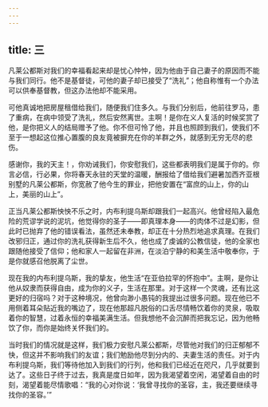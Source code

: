 ```yaml
---
---
---
```

title: 三
---

凡莱公都斯对我们的幸福看起来却是忧心忡忡，因为他由于自己妻子的原因而不能与我们同行。他不是基督徒，可他的妻子却已接受了“洗礼”；他自称惟有一个办法可以供奉基督教，但这办法他却不能采用。

可他真诚地把房屋租借给我们，随便我们住多久。与我们分别后，他前往罗马，患了重病，在病中领受了洗礼，然后安然离世。主啊！是你在义人复活的时候奖赏了他，是你把义人的结局赠予了他。你不但可怜了他，并且也照顾到我们，使我们不至于一想起这位推心置腹的良友竟被摒充在你的羊群之外，就感到无穷无尽的悲伤。

感谢你，我的天主！，你劝诫我们，你安慰我们，这些都表明我们是属于你的。你言必信，行必果，你将春天永驻的天堂的温暖，酬报给了借给我们避暑加西齐亚根别墅的凡莱公都斯，你宽赦了他今生的罪业，把他安置在“富庶的山上，你的山上，美丽的山上”。

正当凡莱公都斯怏怏不乐之时，内布利提乌斯却跟我们一起高兴。他曾经陷入最危险的荒谬学说的泥坑，他觉得你的圣子——即真理本身——的肉体不过是幻影，但此时已抛弃了他的错误看法，虽然还未奉教，却正在十分热烈地追求真理。在我们改邪归正，通过你的洗礼获得新生后不久，他也成了虔诚的公教信徒，他的全家也跟随他接受了信仰；他和家人一起留在非洲，在淡泊宁静的和美生活中敬奉你，于是你就感召他脱离了尘世。

现在我的内布利提乌斯，我的挚友，他生活“在亚伯拉罕的怀抱中”。主啊，是你让他从奴隶而获得自由，成为你的义子，生活在那里。对于这样一个灵魂，还有比这更好的归宿吗？对于这种境况，他曾向渺小愚钝的我提出过很多问题。现在他已不用侧着耳朵贴近我的嘴边了，现在他那超凡脱俗的口舌尽情畅饮着你的灵泉，吸取着你的智慧，过着永恒的幸福美满生活。但我想他不会沉醉而把我忘记，因为他畅饮了你，而你是始终关怀我们的。

当时我们的情况就是这样，我们极力安慰凡莱公都斯，尽管他对我们的归正郁郁不快，但这并不影响我们的友谊；我们勉励他尽到分内的、夫妻生活的责任。对于内布利提乌斯，我们等待他加入到我们的行列，他和我们已经近在咫尺，几乎就要到达了。这些日子终于过去，我真是度日如年，因为我渴望着空闲，渴望着自由的时刻，渴望着能尽情歌唱：“我的心对你说：‘我曾寻找你的圣容，主，我还要继续寻找你的圣容。’”